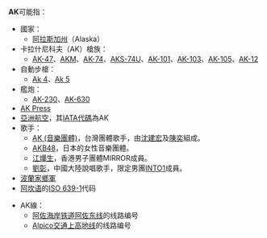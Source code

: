 '''AK'''可能指：

* 國家： 
** [[阿拉斯加州|阿拉斯加州]]（Alaska）
* 卡拉什尼科夫（AK）槍族： 
** [[卡拉什尼科夫自動步槍|AK-47]]、[[AKM突击步枪|AKM]]、[[AK-74突击步枪|AK-74]]、[[AKS-74U卡宾枪|AKS-74U]]、[[AK-101突击步枪|AK-101]]、[[AK-103突击步枪|AK-103]]、[[AK-105突击步枪|AK-105]]、[[AK-12突击步枪|AK-12]]
* 自動步槍：
** [[Ak_4自動步槍|Ak 4]]、[[Ak_5突擊步槍|Ak 5]]
* 艦炮：
** [[AK-230艦炮|AK-230]]、[[AK-630近迫武器系統|AK-630]]
* [[AK_Press|AK Press]]
* [[亞洲航空|亞洲航空]]，其[[國際航空運輸協會航空公司代碼|IATA代碼]]為AK
* 歌手：
** [[AK_(音樂團體)|AK (音樂團體)]]，台灣團體歌手，由[[沈建宏|沈建宏]]及[[陳奕|陳奕]]組成。
** [[AKB48|AKB48]]，日本的女性音樂團體。
** [[江𤒹生|江𤒹生]]，香港男子團體MIRROR成員。
** [[劉彰|劉彰]]，中國大陸說唱歌手，限定男團[[INTO1|INTO1]]成員。
* [[波蘭家鄉軍|波蘭家鄉軍]]
* [[阿坎语|阿坎语]]的[[ISO_639-1|ISO 639-1]]代码
{{線路名消歧義}}
* AK線：
** [[阿佐海岸铁道|阿佐海岸铁道]][[阿佐东线|阿佐东线]]的线路编号
** [[Alpico交通|Alpico交通]][[上高地线|上高地线]]的线路编号
{{disambig|Cat=二字拉丁字母缩写消歧义}}